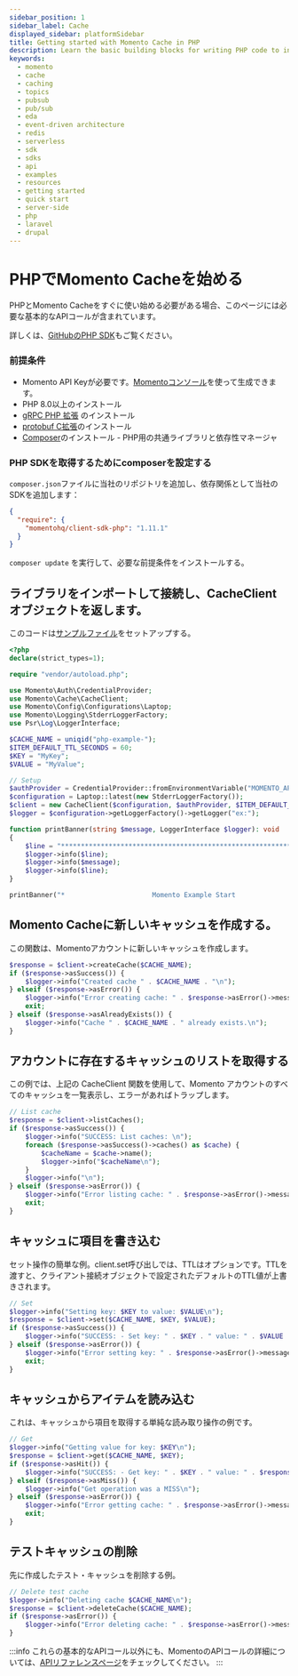 ```yaml
---
sidebar_position: 1
sidebar_label: Cache
displayed_sidebar: platformSidebar
title: Getting started with Momento Cache in PHP
description: Learn the basic building blocks for writing PHP code to interact with Momento Cache.
keywords:
  - momento
  - cache
  - caching
  - topics
  - pubsub
  - pub/sub
  - eda
  - event-driven architecture
  - redis
  - serverless
  - sdk
  - sdks
  - api
  - examples
  - resources
  - getting started
  - quick start
  - server-side
  - php
  - laravel
  - drupal
---
```


# PHPでMomento Cacheを始める

PHPとMomento Cacheをすぐに使い始める必要がある場合、このページには必要な基本的なAPIコールが含まれています。

詳しくは、[GitHubのPHP SDK](https://github.com/momentohq/client-sdk-php)もご覧ください。

### 前提条件

* Momento API Keyが必要です。[Momentoコンソール](https://console.gomomento.com/)を使って生成できます。
* PHP 8.0以上のインストール
* [gRPC PHP 拡張](https://github.com/grpc/grpc/blob/master/src/php/README.md) のインストール
* [protobuf C拡張](https://developers.google.com/google-ads/api/docs/client-libs/php/protobuf#c_implementation)のインストール
* [Composer](https://getcomposer.org/doc/00-intro.md)のインストール - PHP用の共通ライブラリと依存性マネージャ

### PHP SDKを取得するためにcomposerを設定する

`composer.json`ファイルに当社のリポジトリを追加し、依存関係として当社のSDKを追加します：

```json
{
  "require": {
    "momentohq/client-sdk-php": "1.11.1"
  }
}
```

`composer update` を実行して、必要な前提条件をインストールする。

## ライブラリをインポートして接続し、CacheClient オブジェクトを返します。

このコードは[サンプルファイル](https://github.com/momentohq/client-sdk-php/blob/main/examples/example.php)をセットアップする。

```php
<?php
declare(strict_types=1);

require "vendor/autoload.php";

use Momento\Auth\CredentialProvider;
use Momento\Cache\CacheClient;
use Momento\Config\Configurations\Laptop;
use Momento\Logging\StderrLoggerFactory;
use Psr\Log\LoggerInterface;

$CACHE_NAME = uniqid("php-example-");
$ITEM_DEFAULT_TTL_SECONDS = 60;
$KEY = "MyKey";
$VALUE = "MyValue";

// Setup
$authProvider = CredentialProvider::fromEnvironmentVariable("MOMENTO_API_KEY");
$configuration = Laptop::latest(new StderrLoggerFactory());
$client = new CacheClient($configuration, $authProvider, $ITEM_DEFAULT_TTL_SECONDS);
$logger = $configuration->getLoggerFactory()->getLogger("ex:");

function printBanner(string $message, LoggerInterface $logger): void
{
    $line = "******************************************************************";
    $logger->info($line);
    $logger->info($message);
    $logger->info($line);
}

printBanner("*                      Momento Example Start                     *", $logger);
```

## Momento Cacheに新しいキャッシュを作成する。
この関数は、Momentoアカウントに新しいキャッシュを作成します。

```php
$response = $client->createCache($CACHE_NAME);
if ($response->asSuccess()) {
    $logger->info("Created cache " . $CACHE_NAME . "\n");
} elseif ($response->asError()) {
    $logger->info("Error creating cache: " . $response->asError()->message() . "\n");
    exit;
} elseif ($response->asAlreadyExists()) {
    $logger->info("Cache " . $CACHE_NAME . " already exists.\n");
}
```

## アカウントに存在するキャッシュのリストを取得する
この例では、上記の CacheClient 関数を使用して、Momento アカウントのすべてのキャッシュを一覧表示し、エラーがあればトラップします。

```php
// List cache
$response = $client->listCaches();
if ($response->asSuccess()) {
    $logger->info("SUCCESS: List caches: \n");
    foreach ($response->asSuccess()->caches() as $cache) {
        $cacheName = $cache->name();
        $logger->info("$cacheName\n");
    }
    $logger->info("\n");
} elseif ($response->asError()) {
    $logger->info("Error listing cache: " . $response->asError()->message() . "\n");
    exit;
}
```

## キャッシュに項目を書き込む
セット操作の簡単な例。client.set呼び出しでは、TTLはオプションです。TTLを渡すと、クライアント接続オブジェクトで設定されたデフォルトのTTL値が上書きされます。

```php
// Set
$logger->info("Setting key: $KEY to value: $VALUE\n");
$response = $client->set($CACHE_NAME, $KEY, $VALUE);
if ($response->asSuccess()) {
    $logger->info("SUCCESS: - Set key: " . $KEY . " value: " . $VALUE . " cache: " . $CACHE_NAME . "\n");
} elseif ($response->asError()) {
    $logger->info("Error setting key: " . $response->asError()->message() . "\n");
    exit;
}
```

## キャッシュからアイテムを読み込む
これは、キャッシュから項目を取得する単純な読み取り操作の例です。
```php
// Get
$logger->info("Getting value for key: $KEY\n");
$response = $client->get($CACHE_NAME, $KEY);
if ($response->asHit()) {
    $logger->info("SUCCESS: - Get key: " . $KEY . " value: " . $response->asHit()->valueString() . " cache: " . $CACHE_NAME . "\n");
} elseif ($response->asMiss()) {
    $logger->info("Get operation was a MISS\n");
} elseif ($response->asError()) {
    $logger->info("Error getting cache: " . $response->asError()->message() . "\n");
    exit;
}
```

## テストキャッシュの削除
先に作成したテスト・キャッシュを削除する例。

```php
// Delete test cache
$logger->info("Deleting cache $CACHE_NAME\n");
$response = $client->deleteCache($CACHE_NAME);
if ($response->asError()) {
    $logger->info("Error deleting cache: " . $response->asError()->message() . "\n");
}
```

:::info
これらの基本的なAPIコール以外にも、MomentoのAPIコールの詳細については、[APIリファレンスページ](/cache/develop/api-reference/index.mdx)をチェックしてください。
:::
